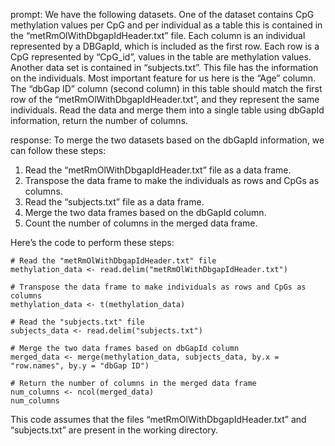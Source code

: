 prompt:
We have the following datasets. One of the dataset contains CpG methylation values per CpG and per individual as a table this is contained in the “metRmOlWithDbgapIdHeader.txt” file. Each column is an individual represented by a DBGapId, which is included as the first row. Each row is a CpG represented by "CpG_id", values in the table are methylation values. Another data set is contained in “subjects.txt”. This file has the information on the individuals. Most important feature for us here is the "Age" column. The "dbGap ID" column (second column) in this table should match the first row of the "metRmOlWithDbgapIdHeader.txt", and they represent the same individuals. 
Read the data and merge them into a single table using dbGapId information, return the number of columns.

response:
To merge the two datasets based on the dbGapId information, we can follow these steps:

1. Read the "metRmOlWithDbgapIdHeader.txt" file as a data frame.
2. Transpose the data frame to make the individuals as rows and CpGs as columns.
3. Read the "subjects.txt" file as a data frame.
4. Merge the two data frames based on the dbGapId column.
5. Count the number of columns in the merged data frame.

Here's the code to perform these steps:

```
# Read the "metRmOlWithDbgapIdHeader.txt" file
methylation_data <- read.delim("metRmOlWithDbgapIdHeader.txt")

# Transpose the data frame to make individuals as rows and CpGs as columns
methylation_data <- t(methylation_data)

# Read the "subjects.txt" file
subjects_data <- read.delim("subjects.txt")

# Merge the two data frames based on dbGapId column
merged_data <- merge(methylation_data, subjects_data, by.x = "row.names", by.y = "dbGap ID")

# Return the number of columns in the merged data frame
num_columns <- ncol(merged_data)
num_columns
```

This code assumes that the files "metRmOlWithDbgapIdHeader.txt" and "subjects.txt" are present in the working directory.
